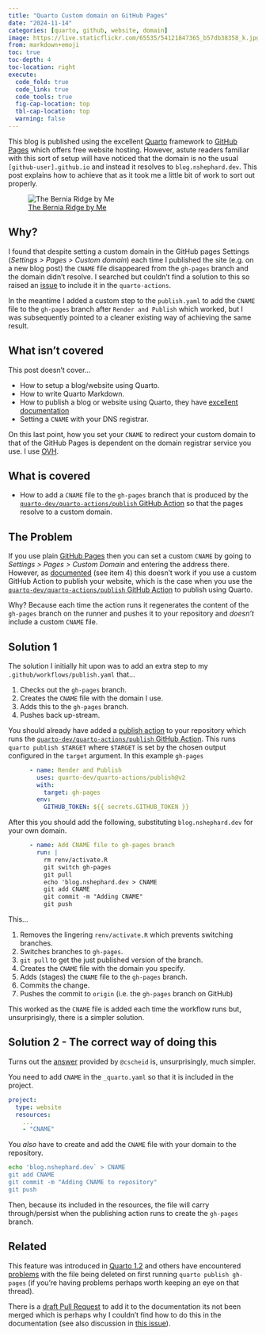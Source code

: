 ```yaml
---
title: "Quarto Custom domain on GitHub Pages"
date: "2024-11-14"
categories: [quarto, github, website, domain]
image: https://live.staticflickr.com/65535/54121847365_b57db38358_k.jpg
from: markdown+emoji
toc: true
toc-depth: 4
toc-location: right
execute:
  code_fold: true
  code_link: true
  code_tools: true
  fig-cap-location: top
  tbl-cap-location: top
  warning: false
---
```


This blog is published using the excellent [Quarto][quarto] framework to [GitHub Pages][ghpages] which offers free
website hosting. However, astute readers familiar with this sort of setup will have noticed that the domain is no the
usual `[github-user].github.io` and instead it resolves to `blog.nshephard.dev`. This post explains how to achieve that
as it took me a little bit of work to sort out properly.

![[The Bernia Ridge by
Me](https://www.flickr.com/photos/slackline/54121847365/)](https://live.staticflickr.com/65535/54121847365_b57db38358_k.jpg)

## Why?

I found that despite setting a custom domain in the GitHub pages Settings (_Settings > Pages > Custom domain_) each time
I published the site (e.g. on a new blog post) the `CNAME` file disappeared from the `gh-pages` branch and the domain
didn't resolve. I searched but couldn't find a solution to this so raised an
[issue](https://github.com/quarto-dev/quarto-actions/issues/118) to include it in the `quarto-actions`.

In the meantime I added a custom step to the `publish.yaml` to add the `CNAME` file to the `gh-pages` branch after
`Render and Publish` which worked, but I was subsequently pointed to a cleaner existing way of achieving the same
result.

## What isn't covered

This post doesn't cover...

- How to setup a blog/website using Quarto.
- How to write Quarto Markdown.
- How to publish a blog or website using Quarto, they have [excellent documentation][quarto-publish]
- Setting a `CNAME` with your DNS registrar.

On this last point, how you set your `CNAME` to redirect your custom domain to that of the GitHub Pages is dependent on
the domain registrar service you use. I use [OVH][ovh].

## What is covered

- How to add a `CNAME` file to the `gh-pages` branch that is produced by the [`quarto-dev/quarto-actions/publish` GitHub
  Action][quarto-publish] so that the pages resolve to a custom domain.

## The Problem

If you use plain [GitHub Pages][ghpages] then you can set a custom `CNAME` by going to _Settings > Pages > Custom
Domain_ and entering the address there. However, as [documented][custom-cname] (see item 4) this doesn't work if you use
a custom GitHub Action to publish your website, which is the case when you use the [`quarto-dev/quarto-actions/publish`
GitHub Action][quarto-publish] to publish using Quarto.

Why? Because each time the action runs it regenerates the content of the `gh-pages` branch on the runner and pushes it
to your repository and _doesn't_ include a custom `CNAME` file.

## Solution 1

The solution I initially hit upon was to add an extra step to my `.github/workflows/publish.yaml` that...

1. Checks out the `gh-pages` branch.
2. Creates the `CNAME` file with the domain I use.
3. Adds this to the `gh-pages` branch.
4. Pushes back up-stream.

You should already have added a [publish action][publish-action] to your repository which runs the
[`quarto-dev/quarto-actions/publish` GitHub Action][quarto-publish]. This runs `quarto publish $TARGET` where `$TARGET`
is set by the chosen output configured in the `target` argument. In this example `gh-pages`

```yaml
      - name: Render and Publish
        uses: quarto-dev/quarto-actions/publish@v2
        with:
          target: gh-pages
        env:
          GITHUB_TOKEN: ${{ secrets.GITHUB_TOKEN }}
```

After this you should add the following, substituting `blog.nshephard.dev` for your own domain.

```yaml
      - name: Add CNAME file to gh-pages branch
        run: |
          rm renv/activate.R
          git switch gh-pages
          git pull
          echo 'blog.nshephard.dev > CNAME
          git add CNAME
          git commit -m "Adding CNAME"
          git push
```

This...

1. Removes the lingering `renv/activate.R` which prevents switching branches.
2. Switches branches to `gh-pages`.
3. `git pull` to get the just published version of the branch.
4. Creates the `CNAME` file with the domain you specify.
5. Adds (stages) the `CNAME` file to the `gh-pages` branch.
6. Commits the change.
7. Pushes the commit to `origin` (i.e. the `gh-pages` branch on GitHub)

This worked as the `CNAME` file is added each time the workflow runs but, unsurprisingly, there is a simpler solution.

## Solution 2 - The correct way of doing this

Turns out the [answer](https://github.com/quarto-dev/quarto-actions/issues/118#issuecomment-2445375569) provided by
`@cscheid` is, unsurprisingly, much simpler.

You need to add `CNAME` in the `_quarto.yaml` so that it is included in the project.

``` yaml
project:
  type: website
  resources:
    ...
    - "CNAME"
```

You _also_ have to create and add the `CNAME` file with your domain to the repository.

``` bash
echo 'blog.nshephard.dev` > CNAME
git add CNAME
git commit -m "Adding CNAME to repository"
git push
```

Then, because its included in the resources, the file will carry through/persist when the publishing action runs to
create the `gh-pages` branch.

## Related

This feature was introduced in [Quarto 1.2](https://quarto.org/docs/download/changelog/1.2/index.html#publishing) and
others have encountered [problems](https://stackoverflow.com/questions/79172839/quarto-publish-resets-cname) with the
file being deleted on first running `quarto publish gh-pages` (if you're having problems perhaps worth keeping an eye on
that thread).

There is a [draft Pull Request](https://github.com/quarto-dev/quarto-web/pull/1091/files) to add it to the
documentation its not been merged which is perhaps why I couldn't find how to do this in the documentation (see also
discussion in [this issue](https://github.com/quarto-dev/quarto-cli/issues/4941)).

[custom-cname]: https://docs.github.com/en/pages/configuring-a-custom-domain-for-your-github-pages-site/managing-a-custom-domain-for-your-github-pages-site#configuring-an-apex-domain
[ghpages]: https://pages.github.com/
[ovh]: https://www.ovhcloud.com/en-gb/
[publish-action]: https://github.com/quarto-dev/quarto-actions
[quarto]: https://quarto.org/
[quarto-publish]: https://github.com/quarto-dev/quarto-actions
